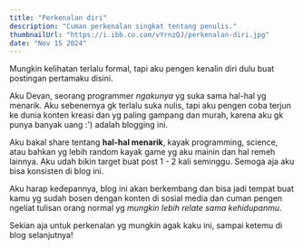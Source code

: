 ```yaml
---
title: "Perkenalan diri"
description: "Cuman perkenalan singkat tentang penulis."
thumbnailUrl: "https://i.ibb.co.com/vYrnzQJ/perkenalan-diri.jpg"
date: "Nov 15 2024"
---
```


Mungkin kelihatan terlalu formal, tapi aku pengen kenalin diri dulu buat postingan pertamaku disini.

Aku Devan, seorang programmer _ngakunya_ yg suka sama hal-hal yg menarik. Aku sebenernya gk terlalu suka nulis, tapi aku pengen coba terjun ke dunia konten kreasi dan yg paling gampang dan murah, karena aku gk punya banyak uang :') adalah blogging ini.

Aku bakal share tentang **hal-hal menarik**, kayak programming, science, atau bahkan yg lebih random kayak game yg aku mainin dan hal remeh lainnya. Aku udah bikin target buat post 1 - 2 kali seminggu. Semoga aja aku bisa konsisten di blog ini.

Aku harap kedepannya, blog ini akan berkembang dan bisa jadi tempat buat kamu yg sudah bosen dengan konten di sosial media dan cuman pengen ngeliat tulisan orang normal yg _mungkin lebih relate sama kehidupanmu_.

Sekian aja untuk perkenalan yg mungkin agak kaku ini, sampai ketemu di blog selanjutnya!
